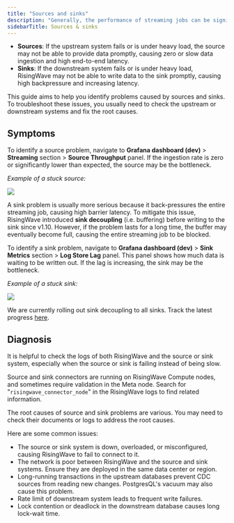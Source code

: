 ```yaml
---
title: "Sources and sinks"
description: "Generally, the performance of streaming jobs can be significantly affected by the sources and sinks."
sidebarTitle: Sources & sinks
---
```


* **Sources**: If the upstream system fails or is under heavy load, the source may not be able to provide data promptly, causing zero or slow data ingestion and high end-to-end latency.
* **Sinks**: If the downstream system fails or is under heavy load, RisingWave may not be able to write data to the sink promptly, causing high backpressure and increasing latency.

This guide aims to help you identify problems caused by sources and sinks. To troubleshoot these issues, you usually need to check the upstream or downstream systems and fix the root causes.

## Symptoms

To identify a source problem, navigate to **Grafana dashboard (dev)** \> **Streaming** section > **Source Throughput** panel. If the ingestion rate is zero or significantly lower than expected, the source may be the bottleneck.

_Example of a stuck source:_
<Frame>
  <img src="/images/current/troubleshoot-source-sink/example-source-stuck.png"/>
</Frame>

A sink problem is usually more serious because it back-pressures the entire streaming job, causing high barrier latency. To mitigate this issue, RisingWave introduced **sink decoupling** (i.e. buffering) before writing to the sink since v1.10\. However, if the problem lasts for a long time, the buffer may eventually become full, causing the entire streaming job to be blocked.

To identify a sink problem, navigate to **Grafana dashboard (dev)** \> **Sink Metrics** section > **Log Store Lag** panel. This panel shows how much data is waiting to be written out. If the lag is increasing, the sink may be the bottleneck.

_Example of a stuck sink:_
<Frame>
  <img src="/images/current/troubleshoot-source-sink/example-sink-stuck.png"/>
</Frame>

<Note>


We are currently rolling out sink decoupling to all sinks. Track the latest progress [here](https://github.com/risingwavelabs/risingwave/issues/17095).
</Note>

## Diagnosis

It is helpful to check the logs of both RisingWave and the source or sink system, especially when the source or sink is failing instead of being slow.

Source and sink connectors are running on RisingWave Compute nodes, and sometimes require validation in the Meta node. Search for "`risingwave_connector_node`" in the RisingWave logs to find related information.

The root causes of source and sink problems are various. You may need to check their documents or logs to address the root causes.

Here are some common issues:

* The source or sink system is down, overloaded, or misconfigured, causing RisingWave to fail to connect to it.
* The network is poor between RisingWave and the source and sink systems. Ensure they are deployed in the same data center or region.
* Long-running transactions in the upstream databases prevent CDC sources from reading new changes. PostgresQL's vacuum may also cause this problem.
* Rate limit of downstream system leads to frequent write failures.
* Lock contention or deadlock in the downstream database causes long lock-wait time.
